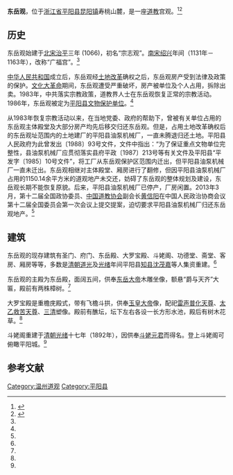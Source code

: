 {{Orphan|time=2016-12-20T14:25:31+00:00}}

'''东岳观'''，位于[[浙江省|浙江省]][[平阳县|平阳县]][[昆阳镇|昆阳镇]]寿桃山麓，是一座[[道教|道教]]宫观。<ref name=dyg>{{Cite web |url=http://www.daoisms.org/article/sort022/info-1907.html |title=浙江平阳东岳观，道教之音，2010-12-31 |accessdate=2013-09-15 |archive-date=2013-01-18 |archive-url=https://web.archive.org/web/20130118094405/http://www.daoisms.org/article/sort022/info-1907.html |dead-url=no }}</ref><ref name=djzy>{{Cite web |url=http://www.daoisms.org/article/sort028/info-8297.html |title=黄信阳道长在2013年两会政协会议上，道教之音，2013-03-08 |accessdate=2013-09-15 |archive-date=2015-01-01 |archive-url=https://web.archive.org/web/20150101200631/http://www.daoisms.org/article/sort028/info-8297.html |dead-url=no }}</ref>

==历史==
东岳观始建于[[北宋|北宋]][[治平_(北宋)|治平]]三年 (1066)，初名“宗志观”。[[南宋|南宋]][[绍兴_(年号)|绍兴]]年间（1131年－1163年），改称“广福宫”。<ref name=dyg/>

[[中华人民共和国|中华人民共和国]]成立后，东岳观经[[土地改革|土地改革]]确权之后，东岳观房产受到法律及政策的保护。[[文化大革命|文化大革命]]期间，东岳观遭受严重破坏，房产被单位及个人占用，拆除出卖。1983年，中共落实宗教政策，道教界人士在东岳观恢复正常的宗教活动。1986年，东岳观被定为[[平阳县文物保护单位|平阳县文物保护单位]]。<ref name=djzy/>

从1983年恢复宗教活动以来，在当地党委、政府的帮助下，曾被有关单位占用的东岳观主体殿堂及大部分房产均先后移交归还东岳观。但是，占用土地改革确权后的东岳观址范围内的土地建厂的平阳县油泵机械厂，一直未腾退归还土地。平阳县人民政府为此曾发出〔1988〕93号文件，文件中指出：“为了保证重点文物单位完整性，县油泵机械厂应贯彻落实县府平政〔1987〕213号等有关文件及平阳县“平发字〔1985〕10号文件”，将工厂从东岳观保护区范围内迁出，但平阳县油泵机械厂一直未迁出。东岳观相继对主体殿堂、厢房进行了翻修，但因平阳县油泵机械厂占用的1150.14余平方米的道观地产未交还，妨碍了东岳观的整体规划及建设，东岳观长期不能恢复原貌。后来，平阳县油泵机械厂已停产，厂房闲置。2013年3月，第十二届全国政协委员、[[中国道教协会|中国道教协会]]副会长[[黄信阳|黄信阳]]在中国人民政治协商会议第十二届全国委员会第一次会议上提交提案，迫切要求平阳县油泵机械厂归还东岳观地产。<ref name=djzy/>

==建筑==
东岳观的现存建筑有圣门、府门、东岳殿、大罗宝殿、斗姥阁、功德堂、斋堂、客房、厢房等等，多数是[[清朝|清朝]][[道光|道光]]及[[光绪|光绪]]年间平阳县[[知县|知县]][[沈茂嘉|沈茂嘉]]等人集资重建。<ref name=dyg/>

东岳观的主殿为东岳殿，面阔五间，供奉[[东岳大帝|东岳大帝]]木雕坐像，额悬“爵与天齐”大匾，殿前有两株樟树。<ref name=dyg/>

大罗宝殿是重檐庑殿式，带有飞檐斗拱，供奉[[玉皇大帝|玉皇大帝]]像，配祀[[雷声普化天尊|雷声普化天尊]]、[[太乙救苦天尊|太乙救苦天尊]]、[[三清|三清]]塑像。殿前有醮坛，坛下左右各设一长方形水池，殿后有树木花草。<ref name=dyg/>

斗姥阁重建于[[清朝|清朝]][[光绪|光绪]]十七年（1892年），因供奉[[斗姥元君|斗姥元君]]而得名。登上斗姥阁可俯瞰平阳城。<ref name=dyg/>

==参考文献==
{{reflist}}

[[Category:温州道观|Category:温州道观]]
[[Category:平阳县|Category:平阳县]]